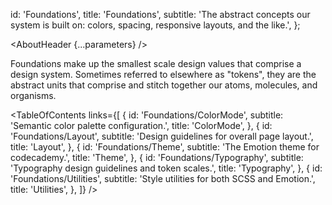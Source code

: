 

  id: 'Foundations',
  title: 'Foundations',
  subtitle:
    'The abstract concepts our system is built on: colors, spacing, responsive layouts, and the like.',
};

<Meta title="Foundations" />

<AboutHeader {...parameters} />

Foundations make up the smallest scale design values that comprise a design system.
Sometimes referred to elsewhere as "tokens", they are the abstract units that comprise and stitch together our atoms, molecules, and organisms.

<TableOfContents
  links={[
    {
      id: 'Foundations/ColorMode',
      subtitle: 'Semantic color palette configuration.',
      title: 'ColorMode',
    },
    {
      id: 'Foundations/Layout',
      subtitle: 'Design guidelines for overall page layout.',
      title: 'Layout',
    },
    {
      id: 'Foundations/Theme',
      subtitle: 'The Emotion theme for codecademy.',
      title: 'Theme',
    },
    {
      id: 'Foundations/Typography',
      subtitle: 'Typography design guidelines and token scales.',
      title: 'Typography',
    },
    {
      id: 'Foundations/Utilities',
      subtitle: 'Style utilities for both SCSS and Emotion.',
      title: 'Utilities',
    },
  ]}
/>
